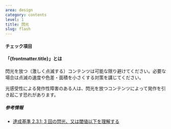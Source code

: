 ```yaml
---
area: design
category: contents
level: 1
title: 閃光
slug: flash
---
```



#### チェック項目

<Checkpoint title="閃光を放つコンテンツは避ける" />
<Checkpoint title="閃光を放つコンテンツは、1秒間に3回より遅く点滅するようにする" />
<Checkpoint title="1秒間に3回以上点滅する場合は、点滅するコンテンツのサイズを小さくする" />

#### 「{frontmatter.title}」とは

<Level level={frontmatter.level} />

閃光を放つ（激しく点滅する）コンテンツは可能な限り避けてください。必要な場合は点滅の速度や色差・面積を小さくする対策を講じてください。

光感受性による発作性障害のある人は、閃光を放つコンテンツによって発作を引き起こす恐れがあります。

##### 参考情報

- [達成基準 2.3.1: 3 回の閃光、又は閾値以下を理解する](https://waic.jp/translations/WCAG21/Understanding/three-flashes-or-below-threshold.html)
